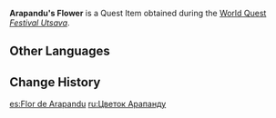 {{Item Infobox
|id           = 101817
|image        = Item Aranara Flower.png
|type         = Quest Items
|description  = A flower gifted to you by [[Arapandu]].<br />Can power the [[Varuna Contraption]] and adjust the amount of water contained within the earth, thus breathing new life into the forest.
|source1      = [[Festival Utsava]]
}}
'''Arapandu's Flower''' is a Quest Item obtained during the [[World Quest]] ''[[Festival Utsava]]''.

==Other Languages==
{{Other Languages
|default_hidden = 1
|en      = Arapandu's Flower
|zhs     = 兰般度的花
|zhs_rm  = Lánbāndù de Huā{{Assumed}}
|zht     = 蘭般度的花
|zht_rm  = Lánbāndù de Huā{{Assumed}}
|ja      = アランパンドゥの花
|ja_rm   = Aranpandu no Hana
|ko      = 아란판두의 꽃
|ko_rm   = Aranpandu-ui Kkot
|es      = Flor de Arapandu
|fr      = Fleur d'Arapandu
|ru      = Цветок Арапанду
|th      = ดอกไม้ของ Arapandu
|th_rm   = Dokmai khong Arapandu
|vi      = {{tt|Hoa|花}} Arapandu
|de      = Blume von Arapandu
|id      = Bunga Arapandu
|pt      = Flor de Arapandu
|tr      = Arapandu'nun Çiçeği
|it      = Fiore di Arapandu
}}

==Change History==
{{Change History|3.0}}

[[es:Flor de Arapandu]]
[[ru:Цветок Арапанду]]